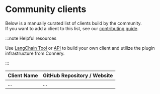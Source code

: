 # Community clients

Below is a manually curated list of clients build by the community.<br/>
If you want to add a client to this list, see our [contributing guide](https://github.com/connery-io/connery/blob/main/CONTRIBUTING.md).

:::note Helpful resources

Use [LangChain Tool](/docs/native-clients/langchain) or [API](/docs/native-clients/api) to build your own client
and utilize the plugin infrastructure from Connery.

:::

| Client Name | GitHub Repository / Website |
| ----------- | --------------------------- |
| ...         | ...                         |
